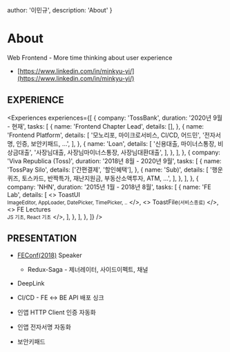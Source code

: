 
  author: '이민규',
  description: 'About'
}

# About

Web Frontend - More time thinking about user experience

- [https://www.linkedin.com/in/minkyu-yi/](https://www.linkedin.com/in/minkyu-yi/)

## EXPERIENCE

<Experiences
  experiences={[
    {
      company: 'TossBank',
      duration: '2020년 9월 - 현재',
      tasks: [
        {
          name: 'Frontend Chapter Lead',
          details: [],
        },
        {
          name: 'Frontend Platform',
          details: [
            '모노리포, 마이크로서비스, CI/CD, 어드민',
            '전자서명, 인증, 보안키패드, …',
          ],
        },
        {
          name: 'Loan',
          details: [
            '신용대출, 마이너스통장, 비상금대출',
            '사장님대출, 사장님마이너스통장, 사장님대환대출',
          ],
        },
      ],
    },
    {
      company: 'Viva Republica (Toss)',
      duration: '2018년 8월 - 2020년 9월',
      tasks: [
        {
          name: 'TossPay Silo',
          details: ['간편결제', '할인혜택'],
        },
        {
          name: 'Sub)',
          details: [
            '행운퀴즈, 토스카드, 반짝특가, 재난지원금, 부동산소액투자, ATM, …',
          ],
        },
      ],
    },
    {
      company: 'NHN',
      duration: '2015년 1월 - 2018년 8월',
      tasks: [
        {
          name: 'FE Lab',
          details: [
            <>
              ToastUI
              <br />
              <small>ImageEditor, AppLoader, DatePicker, TimePicker, ..</small>
            </>,
            <>
              ToastFile<small>(서비스종료)</small>
            </>,
            <>
              FE Lectures
              <br />
              <small>JS 기초, React 기초</small>
            </>,
          ],
        },
      ],
    },
  ]}
/>

## PRESENTATION

- [FEConf(2018)](https://2018.feconf.kr/) Speaker
  - Redux-Saga - 제너레이터, 사이드이펙트, 채널

- DeepLink
- CI/CD - FE ↔ BE API 배포 싱크
- 인앱 HTTP Client 인증 자동화
- 인앱 전자서명 자동화
- 보안키패드
